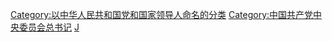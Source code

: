 {{Catmore}}

[[Category:以中华人民共和国党和国家领导人命名的分类|Category:以中华人民共和国党和国家领导人命名的分类]]
[[Category:中国共产党中央委员会总书记|Category:中国共产党中央委员会总书记]]
[[Category:江石溪家族|J]]